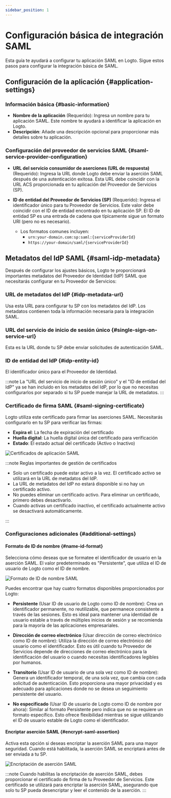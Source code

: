 ```yaml
---
sidebar_position: 1
---
```


# Configuración básica de integración SAML

Esta guía te ayudará a configurar tu aplicación SAML en Logto. Sigue estos pasos para configurar la integración básica de SAML.

## Configuración de la aplicación \{#application-settings}

### Información básica \{#basic-information}

- **Nombre de la aplicación** (Requerido): Ingresa un nombre para tu aplicación SAML. Este nombre te ayudará a identificar la aplicación en Logto.
- **Descripción**: Añade una descripción opcional para proporcionar más detalles sobre tu aplicación.

### Configuración del proveedor de servicios SAML \{#saml-service-provider-configuration}

- **URL del servicio consumidor de aserciones (URL de respuesta)** (Requerido): Ingresa la URL donde Logto debe enviar la aserción SAML después de una autenticación exitosa. Esta URL debe coincidir con la URL ACS proporcionada en tu aplicación del Proveedor de Servicios (SP).

- **ID de entidad del Proveedor de Servicios (SP)** (Requerido): Ingresa el identificador único para tu Proveedor de Servicios. Este valor debe coincidir con el ID de entidad encontrado en tu aplicación SP. El ID de entidad SP es una entrada de cadena que típicamente sigue un formato URI (pero no es necesario).
  - Los formatos comunes incluyen:
    - `urn:your-domain.com:sp:saml:{serviceProviderId}`
    - `https://your-domain/saml/{serviceProviderId}`

## Metadatos del IdP SAML \{#saml-idp-metadata}

Después de configurar los ajustes básicos, Logto te proporcionará importantes metadatos del Proveedor de Identidad (IdP) SAML que necesitarás configurar en tu Proveedor de Servicios:

### URL de metadatos del IdP \{#idp-metadata-url}

Usa esta URL para configurar tu SP con los metadatos del IdP. Los metadatos contienen toda la información necesaria para la integración SAML.

### URL del servicio de inicio de sesión único \{#single-sign-on-service-url}

Esta es la URL donde tu SP debe enviar solicitudes de autenticación SAML.

### ID de entidad del IdP \{#idp-entity-id}

El identificador único para el Proveedor de Identidad.

:::note
La "URL del servicio de inicio de sesión único" y el "ID de entidad del IdP" ya se han incluido en los metadatos del IdP, por lo que no necesitas configurarlos por separado si tu SP puede manejar la URL de metadatos.
:::

### Certificado de firma SAML \{#saml-signing-certificate}

Logto utiliza este certificado para firmar las aserciones SAML. Necesitarás configurarlo en tu SP para verificar las firmas:

- **Expira el**: La fecha de expiración del certificado
- **Huella digital**: La huella digital única del certificado para verificación
- **Estado**: El estado actual del certificado (Activo o Inactivo)

<img src="/img/assets/certificates.png" alt="Certificados de aplicación SAML" />

:::note Reglas importantes de gestión de certificados

- Solo un certificado puede estar activo a la vez. El certificado activo se utilizará en la URL de metadatos del IdP.
- La URL de metadatos del IdP no estará disponible si no hay un certificado activo.
- No puedes eliminar un certificado activo. Para eliminar un certificado, primero debes desactivarlo.
- Cuando activas un certificado inactivo, el certificado actualmente activo se desactivará automáticamente.

:::

### Configuraciones adicionales \{#additional-settings}

#### Formato de ID de nombre \{#name-id-format}

Selecciona cómo deseas que se formatee el identificador de usuario en la aserción SAML. El valor predeterminado es "Persistente", que utiliza el ID de usuario de Logto como el ID de nombre.

<img src="/img/assets/name-id-format.png" alt="Formato de ID de nombre SAML" />

Puedes encontrar que hay cuatro formatos disponibles proporcionados por Logto:

- **Persistente** (Usar ID de usuario de Logto como ID de nombre): Crea un identificador permanente, no reutilizable, que permanece consistente a través de las sesiones. Esto es ideal para mantener una identidad de usuario estable a través de múltiples inicios de sesión y se recomienda para la mayoría de las aplicaciones empresariales.

- **Dirección de correo electrónico** (Usar dirección de correo electrónico como ID de nombre): Utiliza la dirección de correo electrónico del usuario como el identificador. Esto es útil cuando tu Proveedor de Servicios depende de direcciones de correo electrónico para la identificación del usuario o cuando necesitas identificadores legibles por humanos.

- **Transitorio** (Usar ID de usuario de una sola vez como ID de nombre): Genera un identificador temporal, de una sola vez, que cambia con cada solicitud de autenticación. Esto proporciona una mayor privacidad y es adecuado para aplicaciones donde no se desea un seguimiento persistente del usuario.

- **No especificado** (Usar ID de usuario de Logto como ID de nombre por ahora): Similar al formato Persistente pero indica que no se requiere un formato específico. Esto ofrece flexibilidad mientras se sigue utilizando el ID de usuario estable de Logto como el identificador.

#### Encriptar aserción SAML \{#encrypt-saml-assertion}

Activa esta opción si deseas encriptar la aserción SAML para una mayor seguridad. Cuando está habilitada, la aserción SAML se encriptará antes de ser enviada a tu SP.

<img src="/img/assets/encryption.png" alt="Encriptación de aserción SAML" />

:::note
Cuando habilitas la encriptación de aserción SAML, debes proporcionar el certificado de firma de tu Proveedor de Servicios. Este certificado se utilizará para encriptar la aserción SAML, asegurando que solo tu SP pueda desencriptar y leer el contenido de la aserción.
:::
